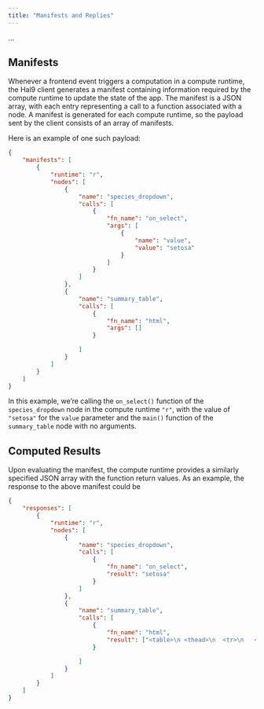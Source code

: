 ```yaml
---
title: "Manifests and Replies"
---
```


...

## Manifests

Whenever a frontend event triggers a computation in a compute runtime, the Hal9 client generates a manifest containing
information required by the compute runtime to update the state of the app. The manifest is a JSON array, with each
entry representing a call to a function associated with a node. A manifest is generated for each compute runtime, so the
payload sent by the client consists of an array of manifests.

Here is an example of one such payload:

```json
{
    "manifests": [
        {
            "runtime": "r",
            "nodes": [
                {
                    "name": "species_dropdown",
                    "calls": [
                        {
                            "fn_name": "on_select",
                            "args": [
                                {
                                    "name": "value",
                                    "value": "setosa"
                                }
                            ]
                        }
                    ]
                },
                {
                    "name": "summary_table",
                    "calls": [
                        {
                            "fn_name": "html",
                            "args": []
                        }

                    ]
                }
            ]
        }
    ]
}
```

In this example, we're calling the `on_select()` function of the `species_dropdown` node in the compute runtime `"r"`,
with the value of `"setosa"` for the `value` parameter and the `main()` function of the `summary_table` node with no
arguments.

## Computed Results

Upon evaluating the manifest, the compute runtime provides a similarly specified JSON array with the function return
values. As an example, the response to the above manifest could be

```json
{
    "responses": [
        {
            "runtime": "r",
            "nodes": [
                {
                    "name": "species_dropdown",
                    "calls": [
                        {
                            "fn_name": "on_select",
                            "result": "setosa"
                        }
                    ]
                },
                {
                    "name": "summary_table",
                    "calls": [
                        {
                            "fn_name": "html",
                            "result": ["<table>\n <thead>\n  <tr>\n   <th style=\"text-align:right;\"> avg_petal_length <\/th>\n  <\/tr>\n <\/thead>\n<tbody>\n  <tr>\n   <td style=\"text-align:right;\"> 1.462 <\/td>\n  <\/tr>\n<\/tbody>\n<\/table>"] 
                        }

                    ]
                }
            ]
        }
    ]
}
```